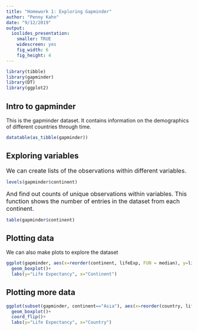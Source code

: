 ```yaml
---
title: "Homework 1: Exploring Gapminder"
author: "Penny Kahn"
date: "9/12/2019"
output: 
  ioslides_presentation:
    smaller: TRUE
    widescreen: yes
    fig_width: 6
    fig_height: 4
---
```


```r
library(tibble)
library(gapminder)
library(DT)
library(ggplot2)
```

## Intro to gapminder {.smaller}
This is the gapminder dataset. It contains information on the demographics of different countries through time.
```r
datatable(as_tibble(gapminder))
```

## Exploring variables
<font size="3">We can create lists of the observations within different variables.</font>
```r
levels(gapminder$continent)
```
<font size="3">And find out counts of unique observations within variables. This function shows the number of entries in the dataset from each continent.</font>
```r
table(gapminder$continent)
```

## Plotting data {.smaller}
We can also make plots to explore the dataset
```r
ggplot(gapminder, aes(x=reorder(continent, lifeExp, FUN = median), y=lifeExp))+
  geom_boxplot()+
  labs(y="Life Expectancy", x="Continent")
```

## Plotting more data {.smaller}
```r
ggplot(subset(gapminder, continent=="Asia"), aes(x=reorder(country, lifeExp, FUN = median), y=lifeExp))+
  geom_boxplot()+
  coord_flip()+
  labs(y="Life Expectancy", x="Country")
```

